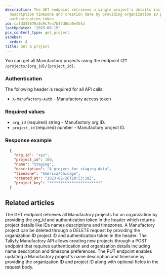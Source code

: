 ```yaml
---
description: The GET endpoint retrieves a single project's details including name
  description timezone and creation date by providing organization ID project ID and
  authentication token.
id: cafd345670a0a9c7ea7b47d0da0e454d
lastUpdated: '2025-08-15'
pcx_content_type: get_project
sidebar:
  order: 4
title: Get a project
---
```


You can get all Manufactory projects using the endpoint `GET /projects/{org_id}/{project_id}`.

### Authentication

The following header is required for all API calls:
- `X-Manufactory-Auth` - Manufactory access token


### Required values

- `org_id` (required) string - Manufactory org ID.
- `project_id` (required) number - Manufactory project ID.


### Response example

```json
  {
    "org_id": "xyz",
    "project_id": 100,
    "name": "Staging",
    "description": "A project for staging data",
    "timezone": "America/Chicago",
    "created_at": "2023-02-26T18:53:18Z",
    "project_key": "***********************"
  }
```


## Related articles
<CardGrid>
<LinkTitleCard header="<b>Projects > Get all projects</b>" href="/products/manufactory/projects/get_projects/" > The GET endpoint retrieves all Manufactory projects for an organization by providing the org_id and authentication token in the header which returns project details like IDs names descriptions and timezones. </LinkTitleCard>
<LinkTitleCard header="<b>Projects > Delete a project</b>" href="/products/manufactory/projects/delete_project/" > A Manufactory project can be deleted through a DELETE request by providing the organization ID project ID and authentication token in the header. </LinkTitleCard>
<LinkTitleCard header="<b>Projects > Create a project</b>" href="/products/manufactory/projects/create_project/" > The Tallyfy Manufactory API allows creating new projects through a POST endpoint that requires authentication and organization details including name description and timezone preferences. </LinkTitleCard>
<LinkTitleCard header="<b>Projects > Update a project</b>" href="/products/manufactory/projects/update_project/" > The PUT endpoint enables updating a Manufactory project's name description and timezone by providing the organization ID and project ID along with optional fields in the request body. </LinkTitleCard>
</CardGrid>